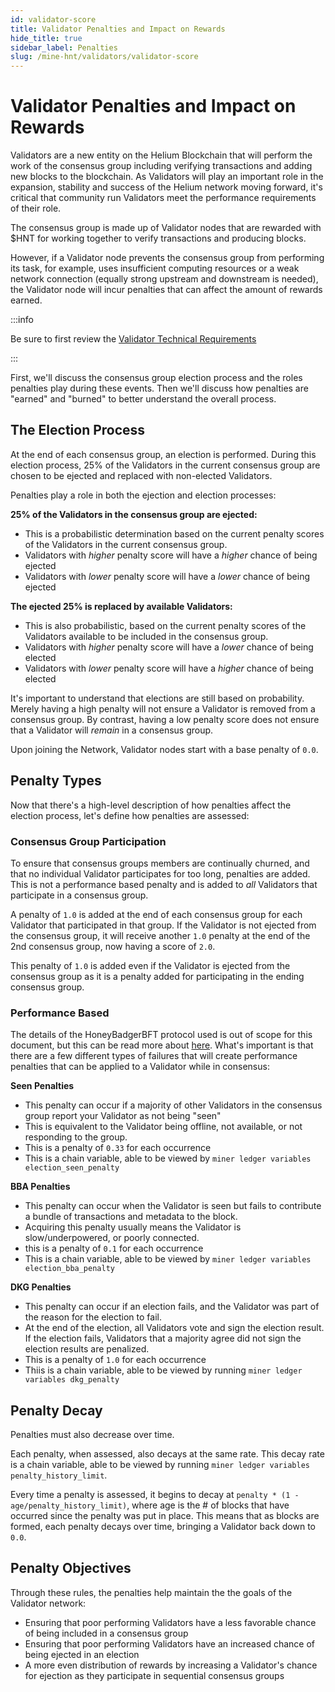 ```yaml
---
id: validator-score
title: Validator Penalties and Impact on Rewards
hide_title: true
sidebar_label: Penalties
slug: /mine-hnt/validators/validator-score
---
```



# Validator Penalties and Impact on Rewards

Validators are a new entity on the Helium Blockchain that will perform the work of the consensus group including verifying transactions and adding new blocks to the blockchain.  As Validators will play an important role in the expansion, stability and success of the Helium network moving forward, it's critical that community run Validators meet the performance requirements of their role.

The consensus group is made up of Validator nodes that are rewarded with $HNT for working together to verify transactions and producing blocks. 

However, if a Validator node prevents the consensus group from performing its task, for example, uses insufficient computing resources or a weak network connection (equally strong upstream and downstream is needed), the Validator node will incur penalties that can affect the amount of rewards earned.

:::info

Be sure to first review the [Validator Technical Requirements](http://localhost:3000/mine-hnt/validators/requirements)

:::

First, we'll discuss the consensus group election process and the roles penalties play during these events.  Then we'll discuss how penalties are "earned" and "burned" to better understand the overall process.

## The Election Process

At the end of each consensus group, an election is performed.  During this election process, 25% of the Validators in the current consensus group are chosen to be ejected and replaced with non-elected Validators.

Penalties play a role in both the ejection and election processes:

**25% of the Validators in the consensus group are ejected:**
* This is a probabilistic determination based on the current penalty scores of the Validators in the current consensus group.
* Validators with _higher_ penalty score will have a _higher_ chance of being ejected
* Validators with _lower_ penalty score will have a _lower_ chance of being ejected


**The ejected 25% is replaced by available Validators:**  
* This is also probabilistic, based on the current penalty scores of the Validators available to be included in the consensus group.
* Validators with _higher_ penalty score will have a _lower_ chance of being elected
* Validators with _lower_ penalty score will have a _higher_ chance of being elected

It's important to understand that elections are still based on probability. Merely having a high penalty will not ensure a Validator is removed from a consensus group. By contrast, having a low penalty score does not ensure that a Validator will _remain_ in a consensus group. 

Upon joining the Network, Validator nodes start with a base penalty of `0.0`. 

## Penalty Types

Now that there's a high-level description of how penalties affect the election process, let's define how penalties are assessed:

### Consensus Group Participation

To ensure that consensus groups members are continually churned, and that no individual Validator participates for too long, penalties are added. This is not a performance based penalty and is added to _all_ Validators that participate in a consensus group.

A penalty of `1.0` is added at the end of each consensus group for each Validator that participated in that group.  If the Validator is not ejected from the consensus group, it will receive another `1.0` penalty at the end of the 2nd consensus group, now having a score of `2.0`.  

This penalty of `1.0` is added even if the Validator is ejected from the consensus group as it is a penalty added for participating in the ending consensus group.


### Performance Based

The details of the HoneyBadgerBFT protocol used is out of scope for this document, but this can be read more about [here](https://eprint.iacr.org/2016/199.pdf).  What's important is that there are a few different types of failures that will create performance penalties that can be applied to a Validator while in consensus:

**Seen Penalties**
* This penalty can occur if a majority of other Validators in the consensus group report your Validator as not being "seen"
* This is equivalent to the Validator being offline, not available, or not responding to the group.
* This is a penalty of `0.33` for each occurrence
* This is a chain variable, able to be viewed by `miner ledger variables election_seen_penalty`

**BBA Penalties**
* This penalty can occur when the Validator is seen but fails to contribute a bundle of transactions and metadata to the block.  
* Acquiring this penalty usually means the Validator is slow/underpowered, or poorly connected.
* this is a penalty of `0.1` for each occurrence
* This is a chain variable, able to be viewed by `miner ledger variables election_bba_penalty`

**DKG Penalties**
* This penalty can occur if an election fails, and the Validator was part of the reason for the election to fail.
* At the end of the election, all Validators vote and sign the election result.  If the election fails, Validators that a majority agree did not sign the election results are penalized.
* This is a penalty of `1.0` for each occurrence
* Thiis is a chain variable, able to be viewed by running `miner ledger variables dkg_penalty`


## Penalty Decay

Penalties must also decrease over time.  

Each penalty, when assessed, also decays at the same rate.  This decay rate is a chain variable, able to be viewed by running `miner ledger variables penalty_history_limit`.  

Every time a penalty is assessed, it begins to decay at `penalty * (1 - age/penalty_history_limit)`, where age is the # of blocks that have occurred since the penalty was put in place.  This means that as blocks are formed, each penalty decays over time, bringing a Validator back down to `0.0`.

## Penalty Objectives

Through these rules, the penalties help maintain the the goals of the Validator network:
* Ensuring that poor performing Validators have a less favorable chance of being included in a consensus group
* Ensuring that poor performing Validators have an increased chance of being ejected in an election
* A more even distribution of rewards by increasing a Validator's chance for ejection as they participate in sequential consensus groups
